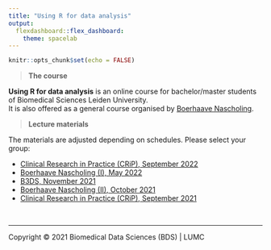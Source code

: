 ```yaml
---
title: "Using R for data analysis"
output: 
  flexdashboard::flex_dashboard:
    theme: spacelab
---
```


```r
knitr::opts_chunk$set(echo = FALSE)
```

> **The course**

**Using R for data analysis** is an online course for bachelor/master students of Biomedical Sciences Leiden University.  
It is also offered as a general course organised by [Boerhaave Nascholing](https://www.boerhaavenascholing.nl/).  

> **Lecture materials**

The materials are adjusted depending on schedules. Please select your group:

- [Clinical Research in Practice (CRiP),  September 2022](CRIP_202209)
- [Boerhaave Nascholing (I),  May 2022](Boerhaave_202205)
- [B3DS,  November 2021](B3DS_202111)
- [Boerhaave Nascholing (II),  October 2021](Boerhaave_202110)
- [Clinical Research in Practice (CRiP),  September 2021](CRIP_202109)


<br/>
<hr>
<p style="blockquote">Copyright &copy; 2021 Biomedical Data Sciences (BDS) | LUMC</p>
